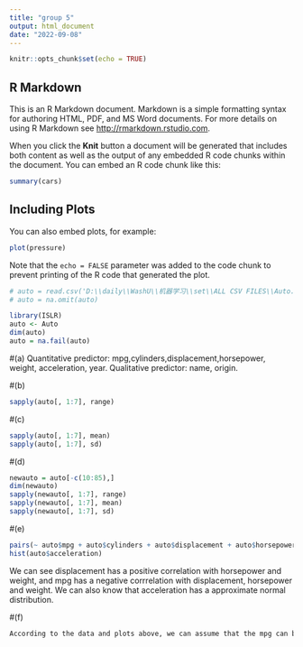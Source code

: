 ```yaml
---
title: "group 5"
output: html_document
date: "2022-09-08"
---
```


```r
knitr::opts_chunk$set(echo = TRUE)
```

## R Markdown

This is an R Markdown document. Markdown is a simple formatting syntax for authoring HTML, PDF, and MS Word documents. For more details on using R Markdown see <http://rmarkdown.rstudio.com>.

When you click the **Knit** button a document will be generated that includes both content as well as the output of any embedded R code chunks within the document. You can embed an R code chunk like this:

```r
summary(cars)
```

## Including Plots

You can also embed plots, for example:

```r
plot(pressure)
```

Note that the `echo = FALSE` parameter was added to the code chunk to prevent printing of the R code that generated the plot.


```r
# auto = read.csv('D:\\daily\\WashU\\机器学习\\set\\ALL CSV FILES\\Auto.csv')
# auto = na.omit(auto)
```

```r
library(ISLR)
auto <- Auto
dim(auto)
auto = na.fail(auto)
```
#(a)
Quantitative predictor: mpg,cylinders,displacement,horsepower, weight, acceleration, year.
Qualitative predictor: name, origin.

#(b)
```r

sapply(auto[, 1:7], range)
```

#(c)
```r
sapply(auto[, 1:7], mean)
sapply(auto[, 1:7], sd)
```

#(d)
```r
newauto = auto[-c(10:85),]
dim(newauto)
sapply(newauto[, 1:7], range)
sapply(newauto[, 1:7], mean)
sapply(newauto[, 1:7], sd)
```

#(e)
```r
pairs(~ auto$mpg + auto$cylinders + auto$displacement + auto$horsepower + auto$weight + auto$acceleration + auto$year)
hist(auto$acceleration)
```
We can see displacement has a positive correlation with horsepower and weight, and mpg has a negative corrrelation with displacement, horsepower and weight. 
We can also know that acceleration has a approximate normal distribution.


#(f)
```r
According to the data and plots above, we can assume that the mpg can be predicted by variables such as displacement, horsepower and weight. The mpg has a negative relationships with displacement, horsepower and weight. So we can predict the mpg to decrease as displacement, weight and cylinder increase.


```

